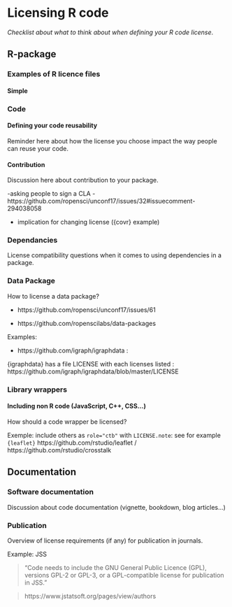 # Licensing R code

_Checklist about what to think about when defining your R code license_.

## R-package 

### Examples of R licence files 

#### Simple 



### Code 

#### Defining your code reusability

Reminder here about how the license you choose impact the way people can reuse your code.

#### Contribution 

Discussion here about contribution to your package. 

-asking people to sign a CLA - https://github.com/ropensci/unconf17/issues/32#issuecomment-294038058

- implication for changing license ({covr} example)

### Dependancies

License compatibility questions when it comes to using dependencies in a package.

### Data Package

How to license a data package?

- https://github.com/ropensci/unconf17/issues/61

- https://github.com/ropenscilabs/data-packages

Examples: 

- https://github.com/igraph/igraphdata : 

{igraphdata} has a file LICENSE with each licenses listed : https://github.com/igraph/igraphdata/blob/master/LICENSE

### Library wrappers

#### Including non R code (JavaScript, C++, CSS...)

How should a code wrapper be licensed? 

Exemple: include others as `role="ctb"` with `LICENSE.note`: see for example `{leaflet}` https://github.com/rstudio/leaflet / https://github.com/rstudio/crosstalk 

## Documentation 

### Software documentation 

Discussion about code documentation (vignette, bookdown, blog articles...)

### Publication 

Overview of license requirements (if any) for publication in journals. 

Example: JSS 

> "Code needs to include the GNU General Public Licence (GPL), versions GPL-2 or GPL-3, or a GPL-compatible license for publication in JSS."

> https://www.jstatsoft.org/pages/view/authors